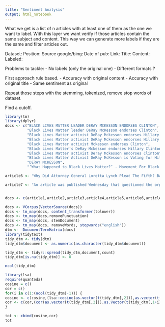 ```yaml
---
title: "Sentiment Analysis"
output: html_notebook
---
```


What we get is a list of n articles with at least one of them as the one we want to label.
With this layer we want verify if those articles contain the same subject and content.
This way we can generate more labels if they are the same and filter articles out.


Dataset:
  Position:
  Source google/bing:
  Date of pub:
  Link:
  Title:
  Content:
  Labeled:


Problems to tackle: 
- No labels (only the original one)
- Different formats ?

First approach rule based.
- Accuracy with original content
- Accuracy with original title
- Same sentiment as original

Repeat those steps with the stemming, tokenized, remove stop words of dataset.

Find a cutoff.

```r
library(tm)
library(dplyr)
docs <- c("BLACK LIVES MATTER LEADER DERAY MCKESSON ENDORSES CLINTON",
          "Black Lives Matter leader DeRay McKesson endorses Clinton",
          "Black Lives Matter activist DeRay Mckesson endorses Hillary Clinton",
          "Black Lives Matter activist DeRay Mckesson endorses Hillary Clinton",
          "Black Lives Matter activist Mckesson endorses Clinton",
          "Black Lives Matter’s DeRay Mckesson endorses Hillary Clinton",
          "Black Lives Matter activist Deray Mckesson endorses Clinton",
          "Black Lives Matter Activist DeRay McKesson is Voting for Hillary",
          "DERAY MCKESSON",
          "‘What Happened to Black Lives Matter?’ - Movement For Black Lives Responds")

article6 <- "Why Did Attorney General Loretta Lynch Plead The Fifth? Barracuda Brigade 2016-10-28 Print The administration is blocking congressional probe into cash payments to Iran. Of course she needs to plead the 5th. She either can\342\200\231t recall, refuses to answer, or just plain deflects the question. Straight up corruption at its finest! \n100percentfedUp.com ; Talk about covering your ass! Loretta Lynch did just that when she plead the Fifth to avoid incriminating herself over payments to Iran\342\200\246Corrupt to the core! Attorney General Loretta Lynch is declining to comply with an investigation by leading members of Congress about the Obama administration\342\200\231s secret efforts to send Iran $1.7 billion in cash earlier this year, prompting accusations that Lynch has \342\200\234pleaded the Fifth\342\200\235 Amendment to avoid incriminating herself over these payments, according to lawmakers and communications exclusively obtained by the Washington Free Beacon. \nSen. Marco Rubio (R., Fla.) and Rep. Mike Pompeo (R., Kan.) initially presented Lynch in October with a series of questions about how the cash payment to Iran was approved and delivered. \nIn an Oct. 24 response, Assistant Attorney General Peter Kadzik responded on Lynch\342\200\231s behalf, refusing to answer the questions and informing the lawmakers that they are barred from publicly disclosing any details about the cash payment, which was bound up in a ransom deal aimed at freeing several American hostages from Iran. \nThe response from the attorney general\342\200\231s office is \342\200\234unacceptable\342\200\235 and provides evidence that Lynch has chosen to \342\200\234essentially plead the fifth and refuse to respond to inquiries regarding [her]role in providing cash to the world\342\200\231s foremost state sponsor of terrorism,\342\200\235 Rubio and Pompeo wrote on Friday in a follow-up letter to Lynch. More Related	"

article7 <- "An article was published Wednesday that questioned the organization, the leadership, the purpose, the plans and the goals of Black Lives Matter. It was an article that organizers in the Movement for Black Lives say included multiple inaccuracies, and as the group seeks corrections or a retraction, they responded with an op-ed of their own to set the record straight. In “What Happened to Black Lives Matter?”, BuzzFeed reporter Darren Sands said that in the wake of Donald Trump’s election in November 2016, while the nation had the biggest outpouring of liberal activism in more than a decade, Black Lives Matter seems less visible than it was a year ago, and the movement is struggling with disputes over direction and leadership. Sands spoke with members of groups that are part of Black Lives Matter and spoke of the history of the movement, the origins of its ideals, the people who are said to have started it, and those who are perceived to lead it. There are also hints of infighting, people disillusioned with the movement and where it is headed, and questions about how it will be sustained and continued. Organizers within the Movement for Black Lives took issue with that portrayal and wrote their own op-ed on Mic addressing the things said in Sands’ article. “These are dangerous times for our people,” they wrote. “History tells us that we need responsible, thoughtful and brave journalism. But movements can be stopped in their tracks by uninformed and inaccurate hit pieces that trade in gossip. We must consider what we believe in, who we stand with, and what we are fighting for.” It’s worth reading both pieces to consider the differing opinions surrounding the movement. Those who spoke on the record with Sands echoed some of his assertions, the same assertions that Movement for Black Lives seeks to clarify. One point that Movement for Black Lives makes clear is that just like in previous movements, there is going to be conflict; everyone is not going to agree on every point or every approach, but it’s the way that conflict is handled that will dictate how far the movement can go. “We are not always in full agreement, we have competing ideas and we will undoubtedly upset each other in the process of making difficult decisions. We are here because we believe that our victories in service of black people are bigger and better when we win together.” And then: “And when we arrive at conflict, we do our best to hold each other to that standard, no matter how difficult or inconvenient. We don’t always get this right, but in order to do so, it requires all of us to hold these values.”"


docs <- c(article1,article2,article3,article4,article5,article6,article7)

docs <- VCorpus(VectorSource(docs))
docs <- tm_map(docs, content_transformer(tolower))
docs <- tm_map(docs,removePunctuation)
docs <- tm_map(docs, stemDocument)
docs <- tm_map(docs, removeWords, stopwords("english"))
dtm <-  DocumentTermMatrix(docs)
library(tidytext)
tidy_dtm <- tidy(dtm)
tidy_dtm$document <- as.numeric(as.character(tidy_dtm$document))

tidy_dtm <- tidyr::spread(tidy_dtm,document,count)
tidy_dtm[is.na(tidy_dtm)] <- 0

ncol(tidy_dtm)

library(lsa)
require(quanteda)
cosine = c()
cor = c()
for(i in c(1:(ncol(tidy_dtm)-1))) {
cosine <- c(cosine,(lsa::cosine(as.vector(t(tidy_dtm[,2])),as.vector(t(tidy_dtm[,1+i])))))
cor <- c(cor,(cor(as.vector(t(tidy_dtm[,2])),as.vector(t(tidy_dtm[,1+i])))))
}

tot <- cbind(cosine,cor)
tot

```


